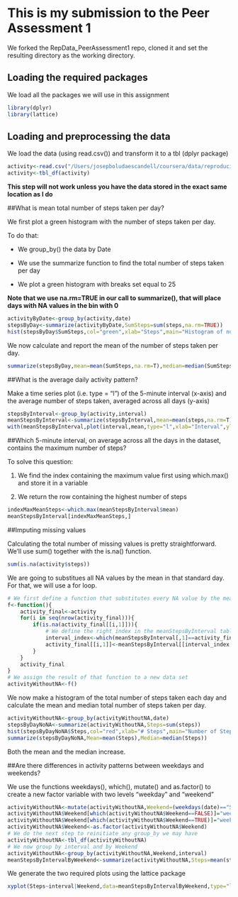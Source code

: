 This is my submission to the Peer Assessment 1
==============================================

We forked the RepData_PeerAssessment1 repo, cloned it and set the resulting directory as the working directory.

## Loading the required packages

We load all the packages we will use in this assignment

```r
library(dplyr)
library(lattice)
```

## Loading and preprocessing the data

We load the data (using read.csv()) and transform it to a tbl (dplyr package)

```r
activity<-read.csv("/Users/josepboludaescandell/coursera/data/reproducible_research/RepData_PeerAssessment1/activity.csv",colClasses=c(date="Date"))
activity<-tbl_df(activity)
```

**This step will not work unless you have the data stored in the exact same location as I do**

##What is mean total number of steps taken per day?

We first plot a green histogram with the number of steps taken per day.

To do that:  

* We group_by() the data by Date

* We use the summarize function to find the total number of steps taken per day

* We plot a green histogram with breaks set equal to 25

**Note that we use na.rm=TRUE in our call to summarize(), that will place days with NA values in the bin with 0**


```r
activityByDate<-group_by(activity,date)
stepsByDay<-summarize(activityByDate,SumSteps=sum(steps,na.rm=TRUE))
hist(stepsByDay$SumSteps,col="green",xlab="Steps",main="Histogram of number of steps",breaks=25)
```

We now calculate and report the mean of the number of steps taken per day.

```r
summarize(stepsByDay,mean=mean(SumSteps,na.rm=T),median=median(SumSteps,na.rm=T))
```

##What is the average daily activity pattern?

Make a time series plot (i.e. type = "l") of the 5-minute interval (x-axis) and the average
number of steps taken, averaged across all days (y-axis)

```r
stepsByInterval<-group_by(activity,interval)
meanStepsByInterval<-summarize(stepsByInterval,mean=mean(steps,na.rm=T))
with(meanStepsByInterval,plot(interval,mean,type="l",xlab="Interval",ylab="Mean #Steps",main="Mean number of steps by interval"))
```

##Which 5-minute interval, on average across all the days in the dataset, contains the maximum number of steps?

To solve this question:

1. We find the index containing the maximum value first using which.max() and store it in a variable

2. We return the row containing the highest number of steps

```r
indexMaxMeanSteps<-which.max(meanStepsByInterval$mean)
meanStepsByInterval[indexMaxMeanSteps,]
```

##Imputing missing values

Calculating the total number of missing values is pretty straightforward. We'll use sum() together with the is.na() function.

```r
sum(is.na(activity$steps))
```

We are going to substitues all NA values by the mean in that standard day. For that, we will use a for loop.

```r
# We first define a function that substitutes every NA value by the mean number of steps of that interval across all days
f<-function(){
    activity_final<-activity
    for(i in seq(nrow(activity_final))){
        if(is.na(activity_final[[i,1]])){
            # We define the right index in the meanStepsByInterval table
            interval_index<-which(meanStepsByInterval[,1]==activity_final[[i,3]])
            activity_final[[i,1]]<-meanStepsByInterval[[interval_index,2]]
        }
    }
    activity_final
}
# We assign the result of that function to a new data set
activityWithoutNA<-f()
```

We now make a histogram of the total number of steps taken each day and calculate the mean 
and median total number of steps taken per day.

```r
activityWithoutNA<-group_by(activityWithoutNA,date)
stepsByDayNoNA<-summarize(activityWithoutNA,Steps=sum(steps))
hist(stepsByDayNoNA$Steps,col="red",xlab="# Steps",main="Number of Steps",breaks=15)
summarize(stepsByDayNoNA,Mean=mean(Steps),Median=median(Steps))
```

Both the mean and the median increase.

##Are there differences in activity patterns between weekdays and weekends?

We use the functions weekdays(), which(), mutate() and as.factor() to create a new factor variable with two levels "weekday" and "weekend" 

```r
activityWithoutNA<-mutate(activityWithoutNA,Weekend=(weekdays(date)=="Saturday"|weekdays(date)=="Sunday"))
activityWithoutNA$Weekend[which(activityWithoutNA$Weekend==FALSE)]="weekday"
activityWithoutNA$Weekend[which(activityWithoutNA$Weekend==TRUE)]="weekend"
activityWithoutNA$Weekend<-as.factor(activityWithoutNA$Weekend)
# We do the next step to reinitiate any group_by we may have
activityWithoutNA<-tbl_df(activityWithoutNA)
# We now group by interval and by Weekend
activityWithoutNA<-group_by(activityWithoutNA,Weekend,interval)
meanStepsByIntervalByWeekend<-summarize(activityWithoutNA,Steps=mean(steps))
```

We generate the two required plots using the lattice package

```r
xyplot(Steps~interval|Weekend,data=meanStepsByIntervalByWeekend,type="l",layout=c(1,2),ylab="Number of steps")
```